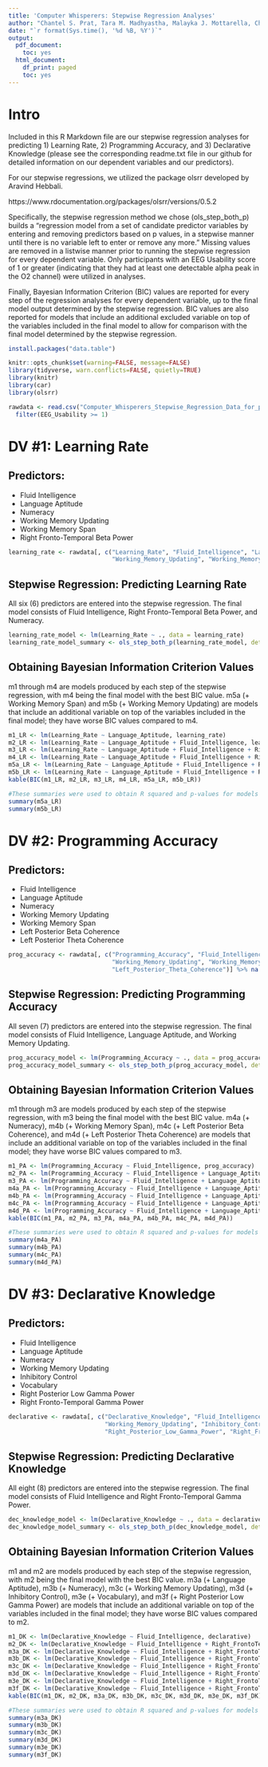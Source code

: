 ```yaml
---
title: 'Computer Whisperers: Stepwise Regression Analyses'
author: "Chantel S. Prat, Tara M. Madhyastha, Malayka J. Mottarella, Chu-Hsuan Kuo"
date: "`r format(Sys.time(), '%d %B, %Y')`"
output:
  pdf_document:
    toc: yes
  html_document:
    df_print: paged
    toc: yes
---
```


\pagebreak

# Intro

Included in this R Markdown file are our stepwise regression analyses for predicting 1) Learning Rate, 2) Programming Accuracy, and 3) Declarative Knowledge (please see the corresponding readme.txt file in our github for detailed information on our dependent variables and our predictors). 

For our stepwise regressions, we utilized the package olsrr developed by Aravind Hebbali.

https://www.rdocumentation.org/packages/olsrr/versions/0.5.2

Specifically, the stepwise regression method we chose (ols_step_both_p) builds a "regression model from a set of candidate predictor variables by entering and removing predictors based on p values, in a stepwise manner until there is no variable left to enter or remove any more." Missing values are removed in a listwise manner prior to running the stepwise regression for every dependent variable. Only participants with an EEG Usability score of 1 or greater (indicating that they had at least one detectable alpha peak in the O2 channel) were utilized in analyses.

Finally, Bayesian Information Criterion (BIC) values are reported for every step of the regression analyses for every dependent variable, up to the final model output determined by the stepwise regression. BIC values are also reported for models that include an additional excluded variable on top of the variables included in the final model to allow for comparison with the final model determined by the stepwise regression.

```r

install.packages("data.table")
```




```r
knitr::opts_chunk$set(warning=FALSE, message=FALSE)
library(tidyverse, warn.conflicts=FALSE, quietly=TRUE)
library(knitr)
library(car)
library(olsrr)
```
```r
rawdata <- read.csv("Computer_Whisperers_Stepwise_Regression_Data_for_pub.csv") %>%
  filter(EEG_Usability >= 1)
```

\pagebreak

# DV #1: Learning Rate

## Predictors:

* Fluid Intelligence
* Language Aptitude
* Numeracy
* Working Memory Updating
* Working Memory Span
* Right Fronto-Temporal Beta Power

```r
learning_rate <- rawdata[, c("Learning_Rate", "Fluid_Intelligence", "Language_Aptitude", "Numeracy", 
                             "Working_Memory_Updating", "Working_Memory_Span", "Right_FrontoTemporal_Beta_Power")] %>% na.omit()
```

## Stepwise Regression: Predicting Learning Rate

All six (6) predictors are entered into the stepwise regression. The final model consists of Fluid Intelligence, Right Fronto-Temporal Beta Power, and Numeracy.

```r
learning_rate_model <- lm(Learning_Rate ~ ., data = learning_rate)
learning_rate_model_summary <- ols_step_both_p(learning_rate_model, details = T)
```

## Obtaining Bayesian Information Criterion Values

m1 through m4 are models produced by each step of the stepwise regression, with m4 being the final model with the best BIC value. m5a (+ Working Memory Span) and m5b (+ Working Memory Updating) are models that include an additional variable on top of the variables included in the final model; they have worse BIC values compared to m4.

```r
m1_LR <- lm(Learning_Rate ~ Language_Aptitude, learning_rate)
m2_LR <- lm(Learning_Rate ~ Language_Aptitude + Fluid_Intelligence, learning_rate)
m3_LR <- lm(Learning_Rate ~ Language_Aptitude + Fluid_Intelligence + Right_FrontoTemporal_Beta_Power, learning_rate)
m4_LR <- lm(Learning_Rate ~ Language_Aptitude + Fluid_Intelligence + Right_FrontoTemporal_Beta_Power + Numeracy, learning_rate)
m5a_LR <- lm(Learning_Rate ~ Language_Aptitude + Fluid_Intelligence + Right_FrontoTemporal_Beta_Power + Numeracy + Working_Memory_Span, learning_rate)
m5b_LR <- lm(Learning_Rate ~ Language_Aptitude + Fluid_Intelligence + Right_FrontoTemporal_Beta_Power + Numeracy + Working_Memory_Updating, learning_rate)
kable(BIC(m1_LR, m2_LR, m3_LR, m4_LR, m5a_LR, m5b_LR))
```

```r
#These summaries were used to obtain R squared and p-values for models m5a and m5b.
summary(m5a_LR)
summary(m5b_LR)
```

\pagebreak

# DV #2: Programming Accuracy

## Predictors:

* Fluid Intelligence
* Language Aptitude
* Numeracy 
* Working Memory Updating 
* Working Memory Span
* Left Posterior Beta Coherence
* Left Posterior Theta Coherence

```r
prog_accuracy <- rawdata[, c("Programming_Accuracy", "Fluid_Intelligence", "Language_Aptitude", "Numeracy",
                             "Working_Memory_Updating", "Working_Memory_Span", "Left_Posterior_Beta_Coherence",
                             "Left_Posterior_Theta_Coherence")] %>% na.omit()
```

## Stepwise Regression: Predicting Programming Accuracy

All seven (7) predictors are entered into the stepwise regression. The final model consists of Fluid Intelligence, Language Aptitude, and Working Memory Updating.

```r
prog_accuracy_model <- lm(Programming_Accuracy ~ ., data = prog_accuracy)
prog_accuracy_model_summary <- ols_step_both_p(prog_accuracy_model, details = T)
```

## Obtaining Bayesian Information Criterion Values

m1 through m3 are models produced by each step of the stepwise regression, with m3 being the final model with the best BIC value. m4a (+ Numeracy), m4b (+ Working Memory Span), m4c (+ Left Posterior Beta Coherence), and m4d (+ Left Posterior Theta Coherence) are models that include an additional variable on top of the variables included in the final model; they have worse BIC values compared to m3.

```r
m1_PA <- lm(Programming_Accuracy ~ Fluid_Intelligence, prog_accuracy)
m2_PA <- lm(Programming_Accuracy ~ Fluid_Intelligence + Language_Aptitude, prog_accuracy)
m3_PA <- lm(Programming_Accuracy ~ Fluid_Intelligence + Language_Aptitude + Working_Memory_Updating, prog_accuracy)
m4a_PA <- lm(Programming_Accuracy ~ Fluid_Intelligence + Language_Aptitude + Working_Memory_Updating + Numeracy, prog_accuracy)
m4b_PA <- lm(Programming_Accuracy ~ Fluid_Intelligence + Language_Aptitude + Working_Memory_Updating + Working_Memory_Span, prog_accuracy)
m4c_PA <- lm(Programming_Accuracy ~ Fluid_Intelligence + Language_Aptitude + Working_Memory_Updating + Left_Posterior_Beta_Coherence, prog_accuracy)
m4d_PA <- lm(Programming_Accuracy ~ Fluid_Intelligence + Language_Aptitude + Working_Memory_Updating + Left_Posterior_Theta_Coherence, prog_accuracy)
kable(BIC(m1_PA, m2_PA, m3_PA, m4a_PA, m4b_PA, m4c_PA, m4d_PA))
```

```r
#These summaries were used to obtain R squared and p-values for models m4a through m4d.
summary(m4a_PA)
summary(m4b_PA)
summary(m4c_PA)
summary(m4d_PA)
```

\pagebreak

# DV #3: Declarative Knowledge

## Predictors:

* Fluid Intelligence 
* Language Aptitude 
* Numeracy
* Working Memory Updating 
* Inhibitory Control 
* Vocabulary 
* Right Posterior Low Gamma Power
* Right Fronto-Temporal Gamma Power

```r
declarative <- rawdata[, c("Declarative_Knowledge", "Fluid_Intelligence", "Language_Aptitude", "Numeracy",
                           "Working_Memory_Updating", "Inhibitory_Control", "Vocabulary", 
                           "Right_Posterior_Low_Gamma_Power", "Right_FrontoTemporal_Low_Gamma_Power")] %>% na.omit()
```

## Stepwise Regression: Predicting Declarative Knowledge

All eight (8) predictors are entered into the stepwise regression. The final model consists of Fluid Intelligence and Right Fronto-Temporal Gamma Power.

```r
dec_knowledge_model <- lm(Declarative_Knowledge ~ ., data = declarative)
dec_knowledge_model_summary <- ols_step_both_p(dec_knowledge_model, details = T)
```

## Obtaining Bayesian Information Criterion Values

m1 and m2 are models produced by each step of the stepwise regression, with m2 being the final model with the best BIC value. m3a (+ Language Aptitude), m3b (+ Numeracy), m3c (+ Working Memory Updating), m3d (+ Inhibitory Control), m3e (+ Vocabulary), and m3f (+ Right Posterior Low Gamma Power) are models that include an additional variable on top of the variables included in the final model; they have worse BIC values compared to m2.

```r
m1_DK <- lm(Declarative_Knowledge ~ Fluid_Intelligence, declarative)
m2_DK <- lm(Declarative_Knowledge ~ Fluid_Intelligence + Right_FrontoTemporal_Low_Gamma_Power, declarative)
m3a_DK <- lm(Declarative_Knowledge ~ Fluid_Intelligence + Right_FrontoTemporal_Low_Gamma_Power + Language_Aptitude, declarative)
m3b_DK <- lm(Declarative_Knowledge ~ Fluid_Intelligence + Right_FrontoTemporal_Low_Gamma_Power + Numeracy , declarative)
m3c_DK <- lm(Declarative_Knowledge ~ Fluid_Intelligence + Right_FrontoTemporal_Low_Gamma_Power + Working_Memory_Updating, declarative)
m3d_DK <- lm(Declarative_Knowledge ~ Fluid_Intelligence + Right_FrontoTemporal_Low_Gamma_Power + Inhibitory_Control, declarative)
m3e_DK <- lm(Declarative_Knowledge ~ Fluid_Intelligence + Right_FrontoTemporal_Low_Gamma_Power + Vocabulary, declarative)
m3f_DK <- lm(Declarative_Knowledge ~ Fluid_Intelligence + Right_FrontoTemporal_Low_Gamma_Power + Right_Posterior_Low_Gamma_Power, declarative)
kable(BIC(m1_DK, m2_DK, m3a_DK, m3b_DK, m3c_DK, m3d_DK, m3e_DK, m3f_DK))
```

```r
#These summaries were used to obtain R squared and p-values for models m3a through m3f.
summary(m3a_DK)
summary(m3b_DK)
summary(m3c_DK)
summary(m3d_DK)
summary(m3e_DK)
summary(m3f_DK)
```